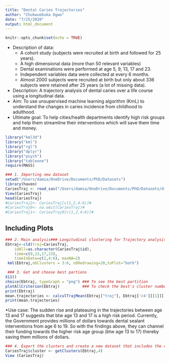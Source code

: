 ---
title: "Dental Caries Trajectories"
author: "Chukwuebuka Ogwo"
date: "7/25/2020"
output: html_document
---

```{r setup, include=FALSE}
knitr::opts_chunk$set(echo = TRUE)

```
* Description of data:  
  - A cohort study (subjects were recruited at birth and followed for 25 years).
  - A high dimensional data (more than 50 relevant variables)
  - Dental examinations were performed at age 5, 9, 13, 17 and 23. 
  - Independent variables data were collected at every 6 months. 
  - Almost 2000 subjects were recruited at birth but only about 336 subjects were retained after 25 years (a lot of missing data).
  
* Description: A trajectory analysis of dental caries over a life course using a longitudinal data.
* Aim: To use unsupervised machine learning algorithm (KmL) to understand the changes in caries incidence from childhood to adulthood. 
* Ultimate goal: To help cities/health departments identify high risk groups and help them streamline their interventions which will save them time and money.  

```{r packages}
library("kml3d")
library("kml")
library("rgl")
library("dplyr")
library("psych")
library("tableone")
require(MASS)
```

```{r dataset}
### 1. Importing new dataset
setwd("/Users/damia/OneDrive/Documents/PhD/Datasets")
library(haven)
CariesTraj <- read_sas("/Users/damia/OneDrive/Documents/PhD/Datasets/dfs_increments.sas7bdat")
View(CariesTraj)
head(CariesTraj)
#CariesTraj2<- CariesTraj[c(1,2,4:6)]#
#CariesTraj0<- na.omit(CariesTraj)#
#CariesTraj1<- CariesTraj0[c(1,2,4:6)]#
```

## Including Plots
```{r Longitudinal data clustering }
### 2. Main analysis### Longitudinal clustering for Trajectory analysis
Ebtraj<-cld(traj=CariesTraj,
    idAll=as.character(CariesTraj$id),
    time=c(9,13,17,23),
    timeInData=c(2,4:6), maxNA=2)
 kml(Ebtraj,nbClusters = 3:6, nbRedrawing=20,toPlot="both")
```


```{r Partition selection}
 ### 3. Get and choose best partions
X11()
choice(Ebtraj, typeGraph = "png") ### To see the best partition  
plotAllCriterion(Ebtraj)          ### To check the best's cluster numbers##
print(Ebtraj)
mean.trajectories <- calculTrajMean(Ebtraj["traj"], Ebtraj['c4'][[1]]['clusters'])
print(mean.trajectories)
```

*Use case: The sudden rise and plateauing in the trajectories between age 13 and 17 suggests that btw age 13 and 17 is a high risk period.
           Currently, the Government provides millions of dollars towards dental sealant interventions from age 6 to 19. So with the findings above,
           they can channel their funding towards the higher risk age group (btw age 13 to 17) thereby saving them millions of dollars.    

```{r Data export and merging}
### 4. Export the clusters and create a new dataset that includes the clusters
CariesTraj$cluster <- getClusters(Ebtraj,4)
View (CariesTraj)
```


